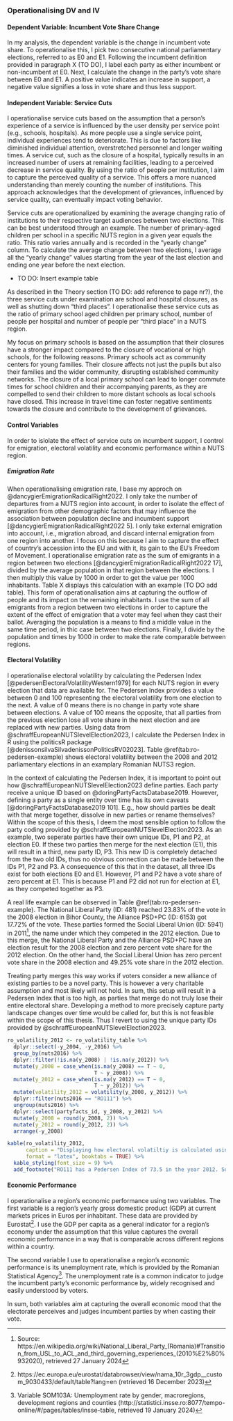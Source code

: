 ### Operationalising DV and IV

#### Dependent Variable: Incumbent Vote Share Change
In my analysis, the dependent variable is the change in incumbent vote share. To operationalise this, I pick two consecutive national parliamentary elections, referred to as E0 and E1. Following the incumbent definition provided in paragraph X (TO DO), I label each party as either incumbent or non-incumbent at E0. Next, I calculate the change in the party's vote share between E0 and E1. A positive value indicates an increase in support, a negative value signifies a loss in vote share and thus less support.

#### Independent Variable: Service Cuts
I operationalise service cuts based on the assumption that a person's experience of a service is influenced by the user density per service point (e.g., schools, hospitals). As more people use a single service point, individual experiences tend to deteriorate. This is due to factors like diminished individual attention, overstretched personnel and longer waiting times. A service cut, such as the closure of a hospital, typically results in an increased number of users at remaining facilities, leading to a perceived decrease in service quality. By using the ratio of people per institution, I aim to capture the perceived quality of a service. This offers a more nuanced understanding than merely counting the number of institutions. This approach acknowledges that the development of grievances, influenced by service quality, can eventually impact voting behavior.

Service cuts are operationalized by examining the average changing ratio of institutions to their respective target audiences between two elections. This can be best understood through an example. The number of primary-aged children per school in a specific NUTS region in a given year equals the ratio. This ratio varies annually and is recorded in the “yearly change” column. To calculate the average change between two elections, I average all the “yearly change” values starting from the year of the last election and ending one year before the next election.

- TO DO: Insert example table

As described in the Theory section (TO DO: add reference to page nr?), the three service cuts under examination are school and hospital closures, as well as shutting down “third places”. I operationalise these service cuts as the ratio of primary school aged children per primary school, number of people per hospital and number of people per “third place” in a NUTS region.

My focus on primary schools is based on the assumption that their closures have a stronger impact compared to the closure of vocational or high schools, for the following reasons. Primary schools act as community centers for young families. Their closure affects not just the pupils but also their families and the wider community, disrupting established community networks. The closure of a local primary school can lead to longer commute times for school children and their accompanying parents, as they are compelled to send their children to more distant schools as local schools have closed. This increase in travel time can foster negative sentiments towards the closure and contribute to the development of grievances.

#### Control Variables
In order to islolate the effect of service cuts on incumbent support, I control for emigration, electoral volatility and economic performance within a NUTS region.

##### Emigration Rate
When operationalising emigration rate, I base my approch on @dancygierEmigrationRadicalRight2022. I only take the number of departures from a NUTS region into account, in order to isolate the effect of emigration from other demographic factors that may influence the association between population decline and incumbent support [@dancygierEmigrationRadicalRight2022 5]. I only take external emigration into account, i.e., migration abroad, and discard internal emigration from one region into another. I focus on this because I aim to capture the effect of country’s accession into the EU and with it, its gain to the EU’s Freedom of Movement. I operationalise emigration rate as the sum of emigrants in a region between two elections [@dancygierEmigrationRadicalRight2022 17], divided by the average population in that region between the elections. I then multiply this value by 1000 in order to get the value per 1000 inhabitants. Table X displays this calculation with an example (TO DO add table). This form of operationalisation aims at capturing the outflow of people and its impact on the remaining inhabitants. I use the sum of all emigrants from a region between two elections in order to capture the extent of the effect of emigration that a voter may feel when they cast their ballot. Averaging the population is a means to find a middle value in the same time period, in thic case between two elections. Finally, I divide by the population and times by 1000 in order to make the rate comparable between regions.

#### Electoral Volatility
I operationalise electoral volatility by calculating the Pedersen Index [@pedersenElectoralVolatilityWestern1979] for each NUTS region in every election that data are available for. The Pedersen Index provides a value between 0 and 100 representing the electoral volatility from one election to the next. A value of 0 means there is no change in party vote share between elections. A value of 100 means the opposite, that all parties from the previous election lose all vote share in the next election and are replaced with new parties. Using data from @schraffEuropeanNUTSlevelElection2023, I calculate the Pedersen Index in R using the politicsR package [@denissonsilvaSilvadenissonPoliticsRV02023]. Table \@ref(tab:ro-pedersen-example) shows electoral volatility between the 2008 and 2012 parliamentary elections in an examplary Romanian NUTS3 region.

In the context of calculating the Pedersen Index, it is important to point out how @schraffEuropeanNUTSlevelElection2023 define parties. Each party receive a unique ID based on @doringPartyFactsDatabase2019. However, defining a party as a single entity over time has its own caveats [@doringPartyFactsDatabase2019 101]. E.g., how should parties be dealt with that merge together, dissolve in new parties or rename themselves? Within the scope of this thesis, I deem the most sensible option to follow the party coding provided by @schraffEuropeanNUTSlevelElection2023. As an example, two seperate parties have their own unique IDs, P1 and P2, at election E0. If these two parties then merge for the next election (E1), this will result in a third, new party ID, P3. This new ID is completely detached from the two old IDs, thus no obvious connection can be made between the IDs P1, P2 and P3. A consequence of this that in the dataset, all three IDs exist for both elections E0 and E1. However, P1 and P2 have a vote share of zero percent at E1. This is because P1 and P2 did not run for election at E1, as they competed together as P3.

A real life example can be observed in Table \@ref(tab:ro-pedersen-example). The National Liberal Party (ID: 481) reached 23.83\% of the vote in the 2008 election in Bihor County, the Alliance PSD+PC (ID: 6153) got 17.72\% of the vote. These parties formed the Social Liberal Union (ID: 5941) in 2011^[Source: https://en.wikipedia.org/wiki/National_Liberal_Party_(Romania)#Transition_from_USL_to_ACL_and_third_governing_experiences_(2010%E2%80%932020), retrieved 27 January 2024], the name under which they competed in the 2012 election. Due to this merge, the National Liberal Party and the Alliance PSD+PC have an election result for the 2008 election and zero percent vote share for the 2012 election. On the other hand, the Social Liberal Union has zero percent vote share in the 2008 election and 49.25\% vote share in the 2012 election.

Treating party merges this way works if voters consider a new alliance of existing parties to be a novel party. This is however a very charitable assumption and most likely will not hold. In sum, this setup will result in a Pedersen Index that is too high, as parties that merge do not truly lose their entire electoral share. Developing a method to more precisely capture party landscape changes over time would be called for, but this is not feasible within the scope of this thesis. Thus I revert to using the unique party IDs provided by @schraffEuropeanNUTSlevelElection2023.

```r
ro_volatility_2012 <- ro_volatility_table %>% 
  dplyr::select(-y_2004, -y_2016) %>% 
  group_by(nuts2016) %>% 
  dplyr::filter(!is.na(y_2008) | !is.na(y_2012)) %>% 
  mutate(y_2008 = case_when(is.na(y_2008) == T ~ 0,
                            T ~ y_2008)) %>% 
  mutate(y_2012 = case_when(is.na(y_2012) == T ~ 0,
                            T ~ y_2012)) %>% 
  mutate(volatility_2012 = volatility(y_2008, y_2012)) %>% 
  dplyr::filter(nuts2016 == "RO111") %>% 
  ungroup(nuts2016) %>% 
  dplyr::select(partyfacts_id, y_2008, y_2012) %>% 
  mutate(y_2008 = round(y_2008, 2)) %>% 
  mutate(y_2012 = round(y_2012, 2)) %>% 
  arrange(-y_2008)

kable(ro_volatility_2012,
      caption = "Displaying how electoral volatiltiy is calculated using the Pedersen Index in Bihor County, Romania (RO111)",
      format = "latex", booktabs = TRUE) %>% 
  kable_styling(font_size = 9) %>% 
  add_footnote("RO111 has a Pedersen Index of 73.5 in the year 2012. Some party identifiers are missing because they are deemed irrelevant by @bederkePartyFactsVersion2020 [@schraffEuropeanNUTSlevelElection2023 572]. Full party name can be accessed through partyfacts.herokuapp.com/data/partycodes/Party ID/", notation="alphabet")
```

#### Economic Performance
I operationalise a region’s economic performance using two variables. The first variable is a region’s yearly gross domestic product (GDP) at current markets prices in Euros per inhabitant. These data are provided by Eurostat^[https://ec.europa.eu/eurostat/databrowser/view/nama_10r_3gdp__custom_9030433/default/table?lang=en (retrieved 16 December 2023)]. I use the GDP per capita as a general indicator for a region’s economy under the assumption that this value captures the overall economic performance in a way that is comparable across different regions within a country.

The second variable I use to operationalise a region’s economic performance is its unemployment rate, which is provided by the Romanian Statistical Agency^[Variable SOM103A: Unemployment rate by gender, macroregions, development regions and counties (http://statistici.insse.ro:8077/tempo-online/#/pages/tables/insse-table, retrieved 19 January 2024)]. The unemployment rate is a common indicator to judge the incumbent party’s economic performance by, widely recognised and easily understood by voters.

In sum, both variables aim at capturing the overall economic mood that the electorate perceives and judges incumbent parties by when casting their vote.
